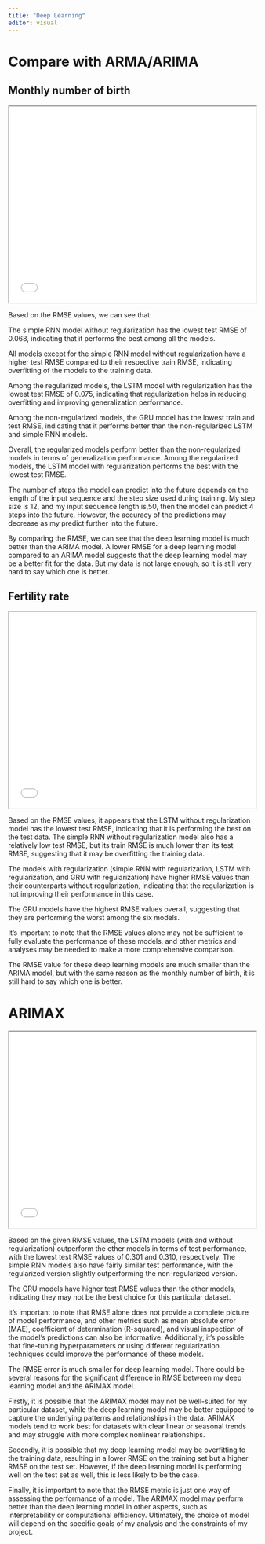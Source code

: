 ```yaml
---
title: "Deep Learning"
editor: visual
---
```


# Compare with ARMA/ARIMA

## Monthly number of birth

<IFrame src="DL_ARIMA1.html" width="100%" height="400 px">

</IFrame>

Based on the RMSE values, we can see that:

The simple RNN model without regularization has the lowest test RMSE of 0.068, indicating that it performs the best among all the models.

All models except for the simple RNN model without regularization have a higher test RMSE compared to their respective train RMSE, indicating overfitting of the models to the training data.

Among the regularized models, the LSTM model with regularization has the lowest test RMSE of 0.075, indicating that regularization helps in reducing overfitting and improving generalization performance.

Among the non-regularized models, the GRU model has the lowest train and test RMSE, indicating that it performs better than the non-regularized LSTM and simple RNN models.

Overall, the regularized models perform better than the non-regularized models in terms of generalization performance. Among the regularized models, the LSTM model with regularization performs the best with the lowest test RMSE.

The number of steps the model can predict into the future depends on the length of the input sequence and the step size used during training. My step size is 12, and my input sequence length is,50, then the model can predict 4 steps into the future. However, the accuracy of the predictions may decrease as my predict further into the future. 

By comparing the RMSE, we can see that the deep learning model is much better than the ARIMA model. A lower RMSE for a deep learning model compared to an ARIMA model suggests that the deep learning model may be a better fit for the data. But my data is not large enough, so it is still very hard to say which one is better.

## Fertility rate

<IFrame src="DL_ARIMA2.html" width="100%" height="400 px">

</IFrame>

Based on the RMSE values, it appears that the LSTM without regularization model has the lowest test RMSE, indicating that it is performing the best on the test data. The simple RNN without regularization model also has a relatively low test RMSE, but its train RMSE is much lower than its test RMSE, suggesting that it may be overfitting the training data.

The models with regularization (simple RNN with regularization, LSTM with regularization, and GRU with regularization) have higher RMSE values than their counterparts without regularization, indicating that the regularization is not improving their performance in this case.

The GRU models have the highest RMSE values overall, suggesting that they are performing the worst among the six models.

It's important to note that the RMSE values alone may not be sufficient to fully evaluate the performance of these models, and other metrics and analyses may be needed to make a more comprehensive comparison.

The RMSE value for these deep learning models are much smaller than the ARIMA model, but with the same reason as the monthly number of birth, it is still hard to say which one is better.

# ARIMAX

<IFrame src="DL_ARIMAX.html" width="100%" height="400 px">

</IFrame>

Based on the given RMSE values, the LSTM models (with and without regularization) outperform the other models in terms of test performance, with the lowest test RMSE values of 0.301 and 0.310, respectively. The simple RNN models also have fairly similar test performance, with the regularized version slightly outperforming the non-regularized version.

The GRU models have higher test RMSE values than the other models, indicating they may not be the best choice for this particular dataset.

It's important to note that RMSE alone does not provide a complete picture of model performance, and other metrics such as mean absolute error (MAE), coefficient of determination (R-squared), and visual inspection of the model's predictions can also be informative. Additionally, it's possible that fine-tuning hyperparameters or using different regularization techniques could improve the performance of these models.

The RMSE error is much smaller for deep learning model. There could be several reasons for the significant difference in RMSE between my deep learning model and the ARIMAX model.

Firstly, it is possible that the ARIMAX model may not be well-suited for my particular dataset, while the deep learning model may be better equipped to capture the underlying patterns and relationships in the data. ARIMAX models tend to work best for datasets with clear linear or seasonal trends and may struggle with more complex nonlinear relationships.

Secondly, it is possible that my deep learning model may be overfitting to the training data, resulting in a lower RMSE on the training set but a higher RMSE on the test set. However, if the deep learning model is performing well on the test set as well, this is less likely to be the case.

Finally, it is important to note that the RMSE metric is just one way of assessing the performance of a model. The ARIMAX model may perform better than the deep learning model in other aspects, such as interpretability or computational efficiency. Ultimately, the choice of model will depend on the specific goals of my analysis and the constraints of my project.


